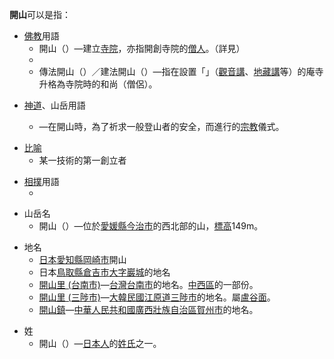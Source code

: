 '''開山'''可以是指：
*[[佛教|佛教]]用語
**開山（{{jp|j=開山|hg=かいさん|rm=Kaisan|lead=yes}}）—建立[[寺院|寺院]]，亦指開創寺院的[[僧人|僧人]]。（詳見{{link-ja|開山 (佛教)|開山 (仏教)}}）
**{{tsl|ja|開山堂}}
**傳法開山（{{jp|j=伝法開山|hg=でんぽうかいさん|rm=Denpōkaisan|lead=yes}}）／建法開山（{{jp|j=建法開山|hg=けんぽうかいさん|rm=Kenpōkaisan|lead=yes}}）—指在設置「{{tsl|ja|講}}」（[[觀音講|觀音講]]、[[地藏講|地藏講]]等）的庵寺升格為寺院時的和尚（僧侶）。

*[[神道|神道]]、山岳用語
**{{tsl|ja|開山祭}}—在開山時，為了祈求一般登山者的安全，而進行的[[宗教|宗教]]儀式。

*[[比喻|比喻]]
**某一技術的第一創立者

*[[相撲|相撲]]用語
**{{tsl|ja|日下開山}}

*山岳名
**開山（{{jp|j=開山|hg=ひらやま|rm=Hirayama|lead=yes}}）—位於[[愛媛縣|愛媛縣]][[今治市|今治市]]{{tsl|ja|伯方町}}的{{tsl|ja|伯方島}}西北部的山，[[標高|標高]]149m。

*地名
**[[日本|日本]][[愛知縣|愛知縣]][[岡崎市|岡崎市]]{{tsl|ja|鉢地町}}開山
**日本[[鳥取縣|鳥取縣]][[倉吉市|倉吉市]][[大字巖城|大字巖城]]的地名
**[[開山里|開山里 (台南市)]]—[[台灣|台灣]][[台南市|台南市]]的地名。[[中西區_(臺灣)|中西區]]的一部份。
**[[開山里_(三陟市)|開山里 (三陟市)]]—[[大韓民國|大韓民國]][[江原道_(韓國)|江原道]][[三陟市|三陟市]]的地名。屬[[盧谷面|盧谷面]]。
**[[開山鎮|開山鎮]]—[[中華人民共和國|中華人民共和國]][[廣西壯族自治區|廣西壯族自治區]][[賀州市|賀州市]]的地名。

*姓
**開山（{{jp|j=開山|hg=ひらきやま／かいやま／かいざん／ひらやま|rm=Hirakiyama / Kaiyama / Kaizan / Hirayama|lead=yes}}）—[[日本人|日本人]]的[[姓氏|姓氏]]之一。

{{disambig|Cat=二字亞洲相關消歧義}}